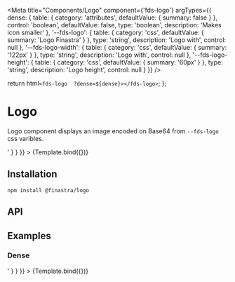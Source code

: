 

<Meta
  title="Components/Logo"
  component={'fds-logo'}
  argTypes={{
    dense: {
      table: {
        category: 'attributes',
        defaultValue: { summary: false }
      },
      control: 'boolean',
      defaultValue: false,
      type: 'boolean',
      description: 'Makes icon smaller'
    },
    '--fds-logo': {
      table: {
        category: 'css',
        defaultValue: { summary: 'Logo Finastra' }
      },
      type: 'string',
      description: 'Logo with',
      control: null
    },
    '--fds-logo-width': {
      table: {
        category: 'css',
        defaultValue: { summary: '122px' }
      },
      type: 'string',
      description: 'Logo with',
      control: null
    },
    '--fds-logo-height': {
      table: {
        category: 'css',
        defaultValue: { summary: '60px' }
      },
      type: 'string',
      description: 'Logo height',
      control: null
    }
  }}
/>

  return html`<fds-logo  ?dense=${dense}></fds-logo>`;
};

# Logo

Logo component displays an image encoded on Base64 from `--fds-logo` css varibles.

<Canvas>
  <Story
    name="Default"
    parameters={{
      docs: {
        source: {
          code: '<fds-logo></fds-logo>'
        }
      }
    }}
  >
    {Template.bind({})}
  </Story>
</Canvas>

## Installation

```
npm install @finastra/logo

```

## API

<ArgsTable of="." story="^" />

## Examples

### Dense

<Canvas>
  <Story
    name="Dense"
    args={{ dense: true }}
    parameters={{
      docs: {
        source: {
          code: '<fds-logo dense></fds-logo>'
        }
      }
    }}
  >
    {Template.bind({})}
  </Story>
</Canvas>
